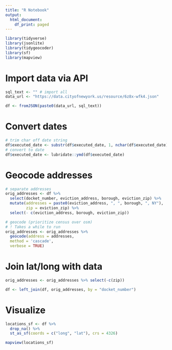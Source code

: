 ```yaml
---
title: "R Notebook"
output:
  html_document:
    df_print: paged
---
```


```r
library(tidyverse)
library(jsonlite)
library(tidygeocoder)
library(sf)
library(mapview)
```

# Import data via API

```r

sql_text <- "" # import all 
data_url <- "https://data.cityofnewyork.us/resource/6z8x-wfk4.json"

df <- fromJSON(paste0(data_url, sql_text))

```

# Convert dates

```r
# trim char off date string
df$executed_date <- substr(df$executed_date, 1, nchar(df$executed_date) - 13) 
# convert to date
df$executed_date <- lubridate::ymd(df$executed_date)
```

# Geocode addresses

```r
# separate addresses
orig_addresses <- df %>% 
  select(docket_number, eviction_address, borough, eviction_zip) %>% 
  mutate(addresses = paste0(eviction_address, ", ", borough, ", NY"),
         zip = eviction_zip) %>% 
  select(- c(eviction_address, borough, eviction_zip))

# geocode (prioritize census over osm)
# ! Takes a while to run
orig_addresses <- orig_addresses %>% 
  geocode(address = addresses, 
  method = 'cascade',
  verbose = TRUE)

```

# Join lat/long with data

```r

orig_addresses <- orig_addresses %>% select(-c(zip))

df <- left_join(df, orig_addresses, by = "docket_number")

```

# Visualize 

```r

locations_sf <- df %>% 
  drop_na() %>% 
  st_as_sf(coords = c("long", "lat"), crs = 4326)

mapview(locations_sf)

```

